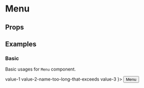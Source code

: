 
<Meta title="Components/Menu" component={Menu} />

# Menu

## Props

<Props of={Menu} />

## Examples

### Basic

Basic usages for ``Menu`` component.

<Preview>
  <Story name="basic menu">
    <div style={{ textAlign: "center", padding: '100px 20px', background: '#22262A' }}>
      <Dropdown content={
        <Menu>
          <Menu.MenuItem key="option-1">
            value-1
          </Menu.MenuItem>
          <Menu.MenuItem key="option-2">
            value-2-name-too-long-that-exceeds
          </Menu.MenuItem>
          <Menu.MenuItem key="option-3">
            value-3
          </Menu.MenuItem>
        </Menu>
      }>
        <Button>Menu</Button>
      </Dropdown>
    </div>
  </Story>
</Preview>

